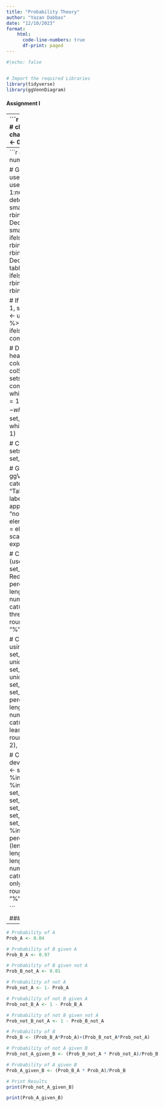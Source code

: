 ```yaml
---
title: "Probability Theory"
author: "Yazan Dabbas"
date: "12/10/2023"
format: 
    html:
      code-line-numbers: true
      df-print: paged
---
```


```r
#|echo: false


# Import the required Libraries 
library(tidyverse)
library(ggVennDiagram)

```
#### **Assignment I**

----
```r
# Define probabilities
Prob_S <- 0.3 # change in scope
Prob_T_S <- 0.2 # change in scope-on time
Prob_T_not_S <- 0.6 # no change in scope-on time

# Calculate the complement of probabilities
Prob_not_S <- 1 - Prob_S  # no change in scope
Prob_not_T_S <- 1 - Prob_T_S # change in scope_not on time
Prob_not_T_not_S <- 1 - Prob_T_not_S # no change in scope_not on time

# Calculate conditional probabilities
Prob_T_and_S <- Prob_S * Prob_T_S
Prob_T_and_not_S <- Prob_not_S * Prob_T_not_S
Prob_not_T_and_S <- Prob_S * Prob_not_T_S
Prob_not_T_and_not_S <- Prob_not_S * Prob_not_T_not_S

# Print Results
print(Prob_T_and_S)
print(Prob_T_and_not_S)
print(Prob_not_T_and_S)
print(Prob_not_T_and_not_S)



```
#### **Assignment II**

----
```r
# Define the number of observations
num_observations <- 1000

# Generate a tibble for user device data
user_device_data <- tibble(
  # Assign user IDs in ascending order
  user_id = 1:num_observations,
  # Randomly determine smartphone usage
  smartphone = rbinom(num_observations, 1, 0.4),
  # Decide tablet usage, more likely if smartphone is not used
  tablet = ifelse(smartphone == 1, rbinom(num_observations, 1, 0.2), rbinom(num_observations, 1, 0.5)),
  # Decide computer usage, more likely if tablet is not used
  computer = ifelse(tablet == 1, rbinom(num_observations, 1, 0.1), rbinom(num_observations, 1, 0.3))
)

# If none of the devices have a value of 1, set smartphone to 1
user_device_data <- user_device_data %>%
  rowwise() %>% 
  mutate(smartphone = ifelse(sum(smartphone, tablet, computer) == 0, 1, smartphone))

# Display the first ten rows
head(user_device_data, 10)
# Display column sums
colSums(user_device_data)
# Create sets of smartphone, tablet, and computer users
set_smartphone <- which(user_device_data$smartphone == 1)
set_tablet <- which(user_device_data$tablet == 1)
set_computer <- which(user_device_data$computer == 1)

# Combine all sets into a list
sets_all_devices <- list(set_smartphone, set_tablet, set_computer)

# Generate a Venn diagram
ggVennDiagram(sets_all_devices, category.names = c("Smartphone", "Tablet", "Computer"),
              label_percent_digit = 2) +
  # Customize appearance
  theme(legend.position = "none", 
        panel.background = element_rect("grey"),
        strip.background = element_rect("grey")) +
  scale_x_continuous(expand = expansion(mult = .24))


# Calculate the intersection of sets (users using all three devices)
set_all_three_devices <- Reduce(intersect, sets_all_devices)
percentage_all_three_devices <- length(set_all_three_devices) / num_observations * 100
cat("Percentage of customers using all three devices:", round(percentage_all_three_devices, 2), "%\n")


# Calculate the union of sets (users using at least two devices)
set_at_least_two_devices <- union(intersect(set_smartphone, set_tablet), union(intersect(set_smartphone, set_computer), intersect(set_computer, set_tablet)))
percentage_at_least_two_devices <- length(set_at_least_two_devices) / num_observations * 100
cat("Percentage of customers using at least two devices:", round(percentage_at_least_two_devices, 2), "%\n")


# Calculate the sets of users using each device exclusively
set_only_smartphone <- set_smartphone[!(set_smartphone %in% set_tablet) & !(set_smartphone %in% set_computer)]
set_only_tablet <- set_tablet[!(set_tablet %in% set_smartphone) & !(set_tablet %in% set_computer)]
set_only_computer <- set_computer[!(set_computer %in% set_smartphone) & !(set_computer %in% set_tablet)]
percentage_only_one_device <- (length(set_only_smartphone) + length(set_only_tablet) + length(set_only_computer)) / num_observations * 100
cat("Percentage of customers using only one device:", round(percentage_only_one_device, 2), "%\n")


```

#### **Assignment III**

----
```r
# Probability of A
Prob_A <- 0.04 

# Probability of B given A
Prob_B_A <- 0.97 

# Probability of B given not A 
Prob_B_not_A <- 0.01

# Probability of not A
Prob_not_A <- 1- Prob_A 

# Probability of not B given A
Prob_not_B_A <- 1 - Prob_B_A 

# Probability of not B given not A
Prob_not_B_not_A <- 1 - Prob_B_not_A 

# Probability of B
Prob_B <- (Prob_B_A*Prob_A)+(Prob_B_not_A*Prob_not_A)

# Probability of not A given B
Prob_not_A_given_B <- (Prob_B_not_A * Prob_not_A)/Prob_B

# Probability of A given B
Prob_A_given_B <- (Prob_B_A * Prob_A)/Prob_B

# Print Results
print(Prob_not_A_given_B)

print(Prob_A_given_B)

```
